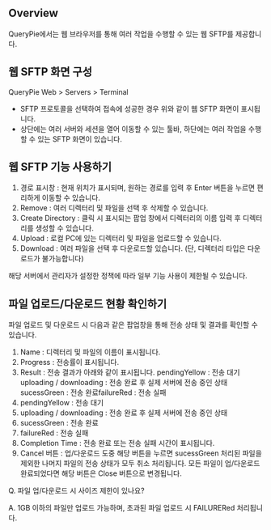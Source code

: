 ## Overview
QueryPie에서는 웹 브라우저를 통해 여러 작업을 수행할 수 있는 웹 SFTP를 제공합니다.

## 웹 SFTP 화면 구성
QueryPie Web > Servers > Terminal

* SFTP 프로토콜을 선택하여 접속에 성공한 경우 위와 같이 웹 SFTP 화면이 표시됩니다.
* 상단에는 여러 서버와 세션을 열어 이동할 수 있는 툴바, 하단에는 여러 작업을 수행할 수 있는 SFTP 화면이 있습니다.

## 웹 SFTP 기능 사용하기
1. 경로 표시창 : 현재 위치가 표시되며, 원하는 경로를 입력 후 Enter 버튼을 누르면 편리하게 이동할 수 있습니다.
2. Remove : 여러 디렉터리 및 파일을 선택 후 삭제할 수 있습니다.
3. Create Directory : 클릭 시 표시되는 팝업 창에서 디렉터리의 이름 입력 후 디렉터리를 생성할 수 있습니다.
4. Upload : 로컬 PC에 있는 디렉터리 및 파일을 업로드할 수 있습니다.
5. Download : 여러 파일을 선택 후 다운로드할 있습니다. (단, 디렉터리 타입은 다운로드가 불가능합니다)

해당 서버에서 관리자가 설정한 정책에 따라 일부 기능 사용이 제한될 수 있습니다.

## 파일 업로드/다운로드 현황 확인하기
파일 업로드 및 다운로드 시 다음과 같은 팝업창을 통해 전송 상태 및 결과를 확인할 수 있습니다.

1. Name : 디렉터리 및 파일의 이름이 표시됩니다.
2. Progress : 전송률이 표시됩니다.
3. Result : 전송 결과가 아래와 같이 표시됩니다. pendingYellow : 전송 대기uploading / downloading : 전송 완료 후 실제 서버에 전송 중인 상태sucessGreen : 전송 완료failureRed : 전송 실패
  1. pendingYellow : 전송 대기
  2. uploading / downloading : 전송 완료 후 실제 서버에 전송 중인 상태
  3. sucessGreen : 전송 완료
  4. failureRed : 전송 실패
4. Completion Time : 전송 완료 또는 전송 실패 시간이 표시됩니다.
5. Cancel 버튼 : 업/다운로드 도중 해당 버튼을 누르면 sucessGreen 처리된 파일을 제외한 나머지 파일의 전송 상태가 모두 취소 처리됩니다. 모든 파일이 업/다운로드 완료되었다면 해당 버튼은 Close 버튼으로 변경됩니다.

Q. 파일 업/다운로드 시 사이즈 제한이 있나요?

A. 1GB 이하의 파일만 업로드 가능하며, 초과된 파일 업로드 시 FAILURERed 처리됩니다.

